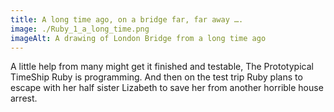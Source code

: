 ```yaml
---
title: A long time ago, on a bridge far, far away ….
image: ./Ruby_1_a_long_time.png
imageAlt: A drawing of London Bridge from a long time ago
---
```


A little help from
many might
get it finished and
testable, The
Prototypical TimeShip
Ruby is programming.
And then
on the test
trip Ruby plans to
escape with
her half sister
Lizabeth to
save her from
another horrible
house arrest.


